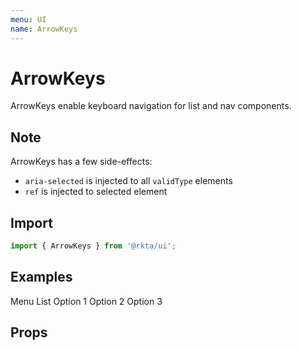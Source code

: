 ```yaml
---
menu: UI
name: ArrowKeys
---
```



# ArrowKeys

ArrowKeys enable keyboard navigation for list and nav components.

## Note

ArrowKeys has a few side-effects:

- `aria-selected` is injected to all `validType` elements
- `ref` is injected to selected element

## Import

```javascript
import { ArrowKeys } from '@rkta/ui';
```

## Examples

<Playground>
  <List rize={1} sans>
    <ArrowKeys vertical>
      <ListTitle>Menu List</ListTitle>
      <Divider fitAll horizontalSpace={16} />
      <ListButton>Option 1</ListButton>
      <ListButton>Option 2</ListButton>
      <ListButton>Option 3</ListButton>
    </ArrowKeys>
  </List>
</Playground>

## Props

<Props of={ArrowKeys} />
